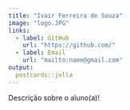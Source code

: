 ```yaml
---
title: "Ivair Ferreira de Souza"
image: "logo.JPG"
links:
  - label: GitHub
    url: "https://github.com/"
  - label: Email
    url: "mailto:name@gmail.com"
output:
  postcards::jolla
---
```

 
Descrição sobre o aluno(a)!
